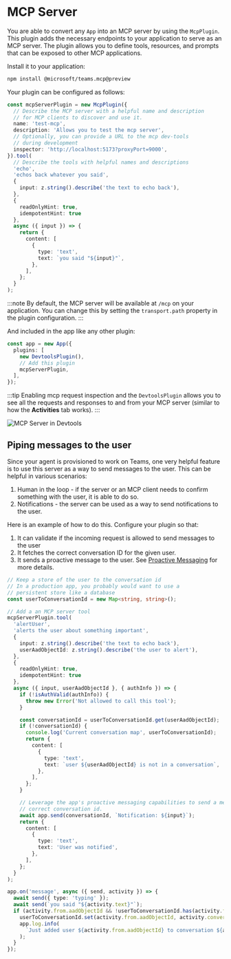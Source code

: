 # MCP Server

You are able to convert any `App` into an MCP server by using the `McpPlugin`. This plugin adds the necessary endpoints to your application to serve as an MCP server. The plugin allows you to define tools, resources, and prompts that can be exposed to other MCP applications. 

Install it to your application:

```bash
npm install @microsoft/teams.mcp@preview
```

Your plugin can be configured as follows:

```ts
const mcpServerPlugin = new McpPlugin({
  // Describe the MCP server with a helpful name and description
  // for MCP clients to discover and use it.
  name: 'test-mcp',
  description: 'Allows you to test the mcp server',
  // Optionally, you can provide a URL to the mcp dev-tools
  // during development
  inspector: 'http://localhost:5173?proxyPort=9000',
}).tool(
  // Describe the tools with helpful names and descriptions
  'echo',
  'echos back whatever you said',
  {
    input: z.string().describe('the text to echo back'),
  },
  {
    readOnlyHint: true,
    idempotentHint: true
  },
  async ({ input }) => {
    return {
      content: [
        {
          type: 'text',
          text: `you said "${input}"`,
        },
      ],
    };
  }
);
```

:::note
By default, the MCP server will be available at `/mcp` on your application. You can change this by setting the `transport.path` property in the plugin configuration.
:::

And included in the app like any other plugin:

```ts
const app = new App({
  plugins: [
    new DevtoolsPlugin(),
    // Add this plugin
    mcpServerPlugin,
  ],
});
```

:::tip
Enabling mcp request inspection and the `DevtoolsPlugin` allows you to see all the requests and responses to and from your MCP server (similar to how the **Activities** tab works).
:::

![MCP Server in Devtools](/screenshots/mcp-devtools.gif)

## Piping messages to the user

Since your agent is provisioned to work on Teams, one very helpful feature is to use this server as a way to send messages to the user. This can be helpful in various scenarios:

1. Human in the loop - if the server or an MCP client needs to confirm something with the user, it is able to do so.
2. Notifications - the server can be used as a way to send notifications to the user.

Here is an example of how to do this. Configure your plugin so that:
1. It can validate if the incoming request is allowed to send messages to the user
2. It fetches the correct conversation ID for the given user. 
3. It sends a proactive message to the user. See [Proactive Messaging](../../../essentials/sending-messages/proactive-messaging) for more details.

```ts
// Keep a store of the user to the conversation id
// In a production app, you probably would want to use a
// persistent store like a database
const userToConversationId = new Map<string, string>();

// Add a an MCP server tool
mcpServerPlugin.tool(
  'alertUser',
  'alerts the user about something important',
  {
    input: z.string().describe('the text to echo back'),
    userAadObjectId: z.string().describe('the user to alert'),
  },
  {
    readOnlyHint: true,
    idempotentHint: true
  },
  async ({ input, userAadObjectId }, { authInfo }) => {
    if (!isAuthValid(authInfo)) {
      throw new Error('Not allowed to call this tool');
    }

    const conversationId = userToConversationId.get(userAadObjectId);
    if (!conversationId) {
      console.log('Current conversation map', userToConversationId);
      return {
        content: [
          {
            type: 'text',
            text: `user ${userAadObjectId} is not in a conversation`,
          },
        ],
      };
    }

    // Leverage the app's proactive messaging capabilities to send a mesage to
    // correct conversation id.
    await app.send(conversationId, `Notification: ${input}`);
    return {
      content: [
        {
          type: 'text',
          text: 'User was notified',
        },
      ],
    };
  }
);
```

```ts
app.on('message', async ({ send, activity }) => {
  await send({ type: 'typing' });
  await send(`you said "${activity.text}"`);
  if (activity.from.aadObjectId && !userToConversationId.has(activity.from.aadObjectId)) {
    userToConversationId.set(activity.from.aadObjectId, activity.conversation.id);
    app.log.info(
      `Just added user ${activity.from.aadObjectId} to conversation ${activity.conversation.id}`
    );
  }
});
```

